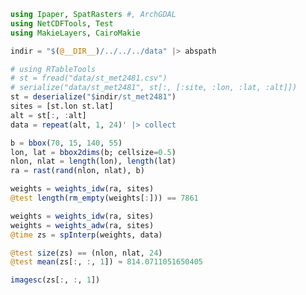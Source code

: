 ```julia
using Ipaper, SpatRasters #, ArchGDAL
using NetCDFTools, Test
using MakieLayers, CairoMakie

indir = "$(@__DIR__)/../../../data" |> abspath
```

```julia
# using RTableTools
# st = fread("data/st_met2481.csv")
# serialize("data/st_met2481", st[:, [:site, :lon, :lat, :alt]])
st = deserialize("$indir/st_met2481")
sites = [st.lon st.lat]
alt = st[:, :alt]
data = repeat(alt, 1, 24)' |> collect
```

```julia
b = bbox(70, 15, 140, 55)
lon, lat = bbox2dims(b; cellsize=0.5)
nlon, nlat = length(lon), length(lat)
ra = rast(rand(nlon, nlat), b)
```

```julia
weights = weights_idw(ra, sites)
@test length(rm_empty(weights[:])) == 7861

weights = weights_idw(ra, sites)
weights = weights_adw(ra, sites)
@time zs = spInterp(weights, data)

@test size(zs) == (nlon, nlat, 24)
@test mean(zs[:, :, 1]) ≈ 814.0711051650405
```

```julia
imagesc(zs[:, :, 1])
```
